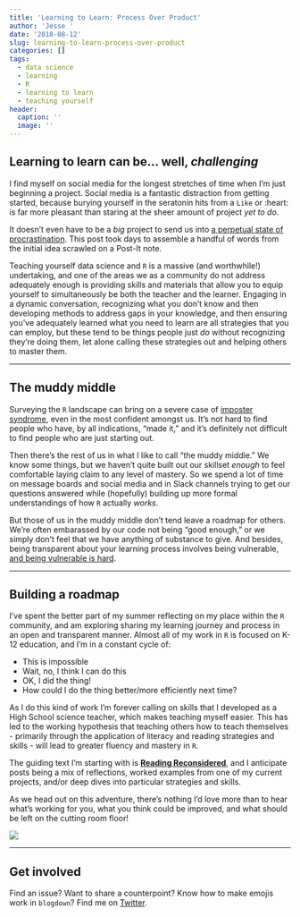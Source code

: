 ```yaml
---
title: 'Learning to Learn: Process Over Product'
author: 'Jesse '
date: '2018-08-12'
slug: learning-to-learn-process-over-product
categories: []
tags:
  - data science
  - learning
  - R
  - learning to learn
  - teaching yourself
header:
  caption: ''
  image: ''
---
```

## Learning to learn can be... well, _challenging_

I find myself on social media for the longest stretches of time when I'm just beginning a project. Social media is a fantastic distraction from getting started, because burying yourself in the seratonin hits from a `Like` or :heart: is far more pleasant than staring at the sheer amount of project _yet to do_.

It doesn't even have to be a _big_ project to send us into [a perpetual state of procrastination](http://time.com/5203895/why-do-we-procrastinate/). This post took days to assemble a handful of words from the initial idea scrawled on a Post-It note.

Teaching yourself data science and `R` is a massive (and worthwhile!) undertaking, and one of the areas we as a community do not address adequately enough is providing skills and materials that allow you to equip yourself to simultaneously be both the teacher and the learner. Engaging in a dynamic conversation, recognizing what you don't know and then developing methods to address gaps in your knowledge, and then ensuring you've adequately learned what you need to learn are all strategies that you can employ, but these tend to be things people just _do_ without recognizing they're doing them, let alone calling these strategies out and helping others to master them.

***

## The muddy middle

Surveying the `R` landscape can bring on a severe case of [imposter syndrome](http://time.com/5312483/how-to-deal-with-impostor-syndrome/), even in the most confident amongst us. It's not hard to find people who have, by all indications, "made it," and it's definitely not difficult to find people who are just starting out.

Then there's the rest of us in what I like to call "the muddy middle." We know some things, but we haven't quite built out our skillset _enough_ to feel comfortable laying claim to any level of mastery. So we spend a lot of time on message boards and social media and in Slack channels trying to get our questions answered while (hopefully) building up more formal understandings of how `R` actually _works_.  

But those of us in the muddy middle don't tend leave a roadmap for others. We're often embarassed by our code not being "good enough," or we simply don't feel that we have anything of substance to give. And besides, being transparent about your learning process involves being vulnerable, [and being vulnerable is hard](https://www.forbes.com/sites/danschawbel/2013/04/21/brene-brown-how-vulnerability-can-make-our-lives-better/#bee04df36c72).

***

## Building a roadmap

I've spent the better part of my summer reflecting on my place within the `R` community, and am exploring sharing my learning journey and process in an open and transparent manner. Almost all of my work in `R` is focused on K-12 education, and I'm in a constant cycle of: 

* This is impossible
* Wait, no, I think I can do this 
* OK, I did the thing! 
* How could I do the thing better/more efficiently next time?

As I do this kind of work I'm forever calling on skills that I developed as a High School science teacher, which makes teaching myself easier. This has led to the working hypothesis that teaching others how to teach themselves - primarily through the application of literacy and reading strategies and skills - will lead to greater fluency and mastery in `R`.

The guiding text I'm starting with is **[Reading Reconsidered](http://teachlikeachampion.com/books/reading-reconsidered/)**, and I anticipate posts being a mix of reflections, worked examples from one of my current projects, and/or deep dives into particular strategies and skills.

As we head out on this adventure, there's nothing I'd love more than to hear what's working for you, what you think could be improved, and what should be left on the cutting room floor!

![](https://media.giphy.com/media/HVr4gFHYIqeti/giphy.gif)

***

## Get involved

Find an issue? Want to share a counterpoint? Know how to make emojis work in `blogdown`? Find me on [Twitter](https://twitter.com/kierisi).
